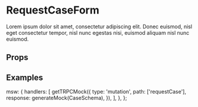

<Meta title="Forms/RequestCase" component={RequestCaseForm} />

# RequestCaseForm

Lorem ipsum dolor sit amet, consectetur adipiscing elit. Donec euismod, nisl eget consectetur tempor, nisl nunc egestas nisi, euismod aliquam nisl nunc euismod.

## Props

<ArgsTable of={RequestCaseForm} />

## Examples

<Canvas>
  <Story name="Empty" parameters={commonParameters}>
    <RequestCaseForm />
  </Story>
</Canvas>

<Canvas>
  <Story name="Filled" parameters={commonParameters}>
    <RequestCaseForm
      prefill={RequestCasePrefillSchema.parse({
        authorityId: '00000000-0000-0000-0000-000000000000',
        email: 'jean@france.fr',
        firstname: 'Jean',
        lastname: 'Derrien',
        // address: AddressInputSchema,
        // phone: PhoneInputSchema,
        alreadyRequestedInThePast: true,
        gotAnswerFromPreviousRequest: true,
        description:
          'Et velit itaque et ea. Nobis eveniet quo incidunt ut tempora placeat. Quis repellat quod reprehenderit provident ut vero veritatis repellat. Necessitatibus provident blanditiis exercitationem accusantium. Laboriosam quae harum rerum et corrupti rem sed.',
        emailCopyWanted: true,
      })}
    />
  </Story>
</Canvas>

  msw: {
    handlers: [
      getTRPCMock({
        type: 'mutation',
        path: ['requestCase'],
        response: generateMock(CaseSchema),
      }),
    ],
  },
};
